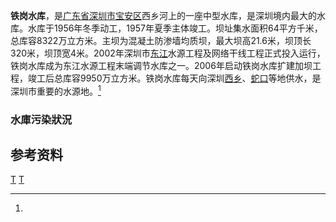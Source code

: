{{Infobox Reservoir 
|name = 铁岗水库
|nickname =
|image = 
|image_caption = 
|map = 
|map_caption = 
|pushpin_map = China Guangdong
|pushpin_map_caption = 铁岗水库在广东的位置
|code = BHD62000233
|class = 中型水库
|location_of_reservoir = [[广东省|广东省]][[深圳市|深圳市]][[宝安区|宝安区]]
|location_of_dam = 
|inflow =
|outflow = 西乡河
|catchment_area = 64
|reservoir_area = 
|mean_depth = 
|maximum_depth = 
|flood_level = 
|normal_water_level =
|dead_water_level = 
|water_quality = 
|island = 
|maximum_storage_capacity = 
|normal_storage_capacity =
|dead_storage_capacity = 
|type_of_dam =混凝土防渗墙均质坝
|elevation_of_dam = 
|height_of_dam = 21.6
|length_of_dam =320
|width_of_dam =4
|installed_capacity = 
|irrigated_area =
|start = 1956年
|complete = 1957年
|cost = 
|emigrate =
|latd = 22
|latm = 37
|lats = 14
|latNS =N 
|longd = 113
|longm = 53
|longs = 32
|longEW = E
|website = 
|footnotes = <ref name="中国河湖大典">{{cite book zh |author=《[[中国河湖大典|中国河湖大典]]》编纂委员会 |title=《中国河湖大典·珠江卷》 |format=M |edition=1 |location=北京 |publisher=中国水利水电出版社 |date=2013年1月 |pages=323页 |id= ISBN 978-7-5170-0561-2}}</ref>
}}
'''铁岗水库'''，是[[广东省|广东省]][[深圳市|深圳市]][[宝安区|宝安区]]西乡河上的一座中型水库，是深圳境内最大的水库。水库于1956年冬季动工，1957年夏季主体竣工。坝址集水面积64平方千米，总库容8322万立方米。主坝为混凝土防渗墙均质坝，最大坝高21.6米，坝顶长320米，坝顶宽4米。2002年深圳市[[东江|东江]]水源工程及网络干线工程正式投入运行，铁岗水库成为东江水源工程末端调节水库之一。2006年启动铁岗水库扩建加坝工程，竣工后总库容9950万立方米。铁岗水库每天向深圳[[西乡街道|西乡]]、[[蛇口街道|蛇口]]等地供水，是深圳市重要的水源地。<ref name="中国河湖大典"/>

=== 水庫污染狀況 ===

==参考资料==
{{reflist}}
[[Category:珠江三角洲|T]]
[[Category:广东水库|T]]